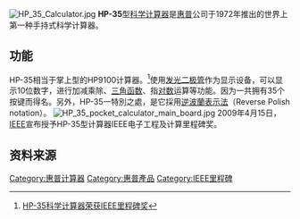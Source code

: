 [[File:HP_35_Calculator.jpg|right]]
'''HP-35'''型[[科学计算器|科学计算器]]是[[惠普|惠普]]公司于1972年推出的世界上第一种手持式科学计算器。

== 功能 ==
HP-35相当于掌上型的HP9100计算器。<ref>[http://h50025.www5.hp.com/ENP5/Public/Content.aspx?contentID=26128&portalID=365&pageID=1 HP-35科学计算器荣获IEEE里程碑奖]{{dead link|date=2017年11月 |bot=InternetArchiveBot |fix-attempted=yes }}</ref>使用[[发光二极管|发光二极管]]作为显示设备，可以显示10位数字，进行加减乘除、[[三角函数|三角函数]]、指[[对数|对数]]运算等功能。因为一共拥有35个按键而得名。另外，HP-35一特別之處，是它採用[[逆波蘭表示法|逆波蘭表示法]]（Reverse Polish notation）。
[[File:HP_35_pocket_calculator_main_board.jpg|left]]
2009年4月15日，[[IEEE|IEEE]]宣布授予HP-35型计算器IEEE电子工程及计算里程碑奖。

== 资料来源 ==
{{reflist}}
{{模板:惠普计算器}}
[[Category:惠普计算器|Category:惠普计算器]]
[[Category:惠普產品|Category:惠普產品]]
[[Category:IEEE里程碑|Category:IEEE里程碑]]